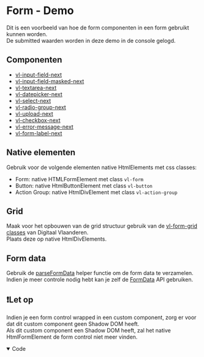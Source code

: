 
# Form - Demo

Dit is een voorbeeld van hoe de form componenten in een form gebruikt kunnen worden.<br/>
De submitted waarden worden in deze demo in de console gelogd.

## Componenten

- [vl-input-field-next](/docs/form-next-input-field--documentatie)
- [vl-input-field-masked-next](/docs/form-next-input-field-masked--documentatie)
- [vl-textarea-next](/docs/form-next-textarea--documentatie)
- [vl-datepicker-next](/docs/form-next-datepicker--documentatie)
- [vl-select-next](/docs/form-next-select--documentatie)
- [vl-radio-group-next](/docs/form-next-radio-group--documentatie)
- [vl-upload-next](/docs/form-next-upload--documentatie)
- [vl-checkbox-next](/docs/form-next-checkbox--documentatie)
- [vl-error-message-next](/docs/form-next-error-message--documentatie)
- [vl-form-label-next](/docs/form-next-form-label--documentatie)

## Native elementen

Gebruik voor de volgende elementen native HtmlElements met css classes:
- Form: native HTMLFormElement met class `vl-form`
- Button: native HtmlButtonElement met class `vl-button`
- Action Group: native HtmlDivElement met class `vl-action-group`

## Grid

Maak voor het opbouwen van de grid structuur gebruik van de [vl-form-grid classes](https://overheid.vlaanderen.be/webuniversum/v3/documentation/form-grid) van Digitaal Vlaanderen.<br/>
Plaats deze op native HtmlDivElements.

## Form data

Gebruik de [parseFormData](/docs/ontwerp-form-form-data--documentatie) helper functie om de form data te verzamelen.<br/>
Indien je meer controle nodig hebt kan je zelf de [FormData](https://developer.mozilla.org/en-US/docs/Web/API/FormData) API gebruiken.

## ❗Let op

Indien je een form control wrapped in een custom component, zorg er voor dat dit custom component geen Shadow DOM heeft.<br/>
Als dit custom component een Shadow DOM heeft, zal het native HtmlFormElement de form control niet meer vinden.

<Canvas of={formDemoStories.Demo} sourceState='none' />

<details open>
    <summary>Code</summary>
    <Source code={formDemoSource} language="ts" dark={true} />
</details>

